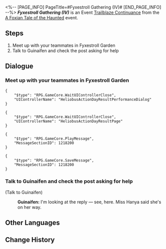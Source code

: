 <%-- [PAGE_INFO]
PageTitle=#Fyxestroll Gathering (IV)#
[END_PAGE_INFO] --%>
{{Stub|Dialogue.}}
{{Mission Infobox
|id            = 8015194
|title         = 
|image         = <!--Mission Fyxestroll Gathering (IV).png-->
|type          = Trailblaze Continuance
|event_name    = A Foxian Tale of the Haunted
|chapter       = A Foxian Tale of the Haunted
|requirements  = Reach phase 4 in [[A Foxian Tale of the Haunted]]
|summary       = Summoned by the Ten-Lords Commission, you have established the "Ten-Lords Commission Special Operations Team for the Heliobi Containment Breach Incident."<br />Now, you need to collect clues about the escaped heliobi from the Ghostly Grove.
|characters    = Guinaifen; Trailblazer
|startLocation = [[The Xianzhou Luofu]] - [[Fyxestroll Garden]]
|world         = The Xianzhou Luofu
|area          = Fyxestroll Garden
|prev          = 
|next          = Foxian Dream
|rewards       = 
}}
'''''Fyxestroll Gathering (IV)''''' is an Event [[Trailblaze Continuance]] from the [[A Foxian Tale of the Haunted]] event.

==Steps==
# Meet up with your teammates in Fyxestroll Garden
# Talk to Guinaifen and check the post asking for help

<!--
==Gameplay Notes==

--><!--
==Trial Character==

-->
==Dialogue==
{{Stub Dialogue}}

===Meet up with your teammates in Fyxestroll Garden{{subst:void|<!--801519401-->}}===
{{Mission Description|type=continuance|location=Fyxestroll Garden|Once again, you reunite with your fellow ghost hunters at Fyxestroll Garden. Scanning through the posts on Ghostly Grove and conducting investigations have become routine tasks for you.}}
{{Dialogue Start}}
<pre>{
	"$type": "RPG.GameCore.WaitUIControllerClose",
	"UIControllerName": "HeliobusActionDayResultPerformanceDialog"
}</pre>
<pre>{
	"$type": "RPG.GameCore.WaitUIControllerClose",
	"UIControllerName": "HeliobusActionDayResultPage"
}</pre>
<pre>{
	"$type": "RPG.GameCore.PlayMessage",
	"MessageSectionID": 1218200
}</pre>
<pre>{
	"$type": "RPG.GameCore.SaveMessage",
	"MessageSectionID": 1218200
}</pre>
{{Dialogue End}}

===Talk to Guinaifen and check the post asking for help{{subst:void|<!--801519402-->}}===
{{Mission Description|type=continuance|location=Fyxestroll Garden|update|Having completed your adventure, you and your fellow ghost hunters are expected to reunite at Fyxestroll Garden as always, just like checking into work... However, Huohuo is missing this time!<br />Guinaifen has posted a message seeking information about Huohuo's whereabouts. Talk to her and see if she has discovered anything.}}
{{Dialogue Start}}

;(Talk to Guinaifen)
:{{A|VO side2 hzzy guinaifen 237.ogg}} '''Guinaifen:''' I'm looking at the reply &mdash; see, here. Miss Hanya said she's on her way.
{{Dialogue End}}

==Other Languages==
{{Other Languages
|en   = Fyxestroll Gathering (IV)
|zhs  = 绥园聚首•其四
|zht  = 綏園聚首•其四
|ja   = 綏園の集い・其の四
|ko   = 유원에서의 회합•4
|es   = Reunión en el Jardín del Sosiego&nbsp;IV
|fr   = Réunion au Jardin de vulpeflâne IV
|ru   = Встреча в Саду безмятежности IV
|th   = สวนเฮี้ยนแดนสงัด 4
|vi   = Tập Hợp Tại Khu Vườn Tĩnh Mịch 4
|de   = Versammlung im Fuchsfeengarten IV
|id   = Pertemuan Fyxestroll Garden 4
|pt   = Encontro Flamavulpe (IV)
}}

==Change History==
{{Change History|1.5}}
